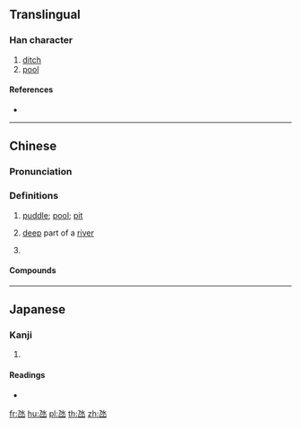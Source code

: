 ==Translingual==

===Han character===
{{Han char|rn=85|rad=水|as=01|sn=5|four=|canj=NE,XNE}}

# [[ditch]]
# [[pool]]

====References====
* {{Han ref|kx=0603.051|dkj=17091|hdz=31546.060|uh=6C39|ud=27705}}

----

==Chinese==
{{zh-forms}}

===Pronunciation===
{{zh-pron
|m=dàng
|c=tam5
|c-t=
|g=tong5
|h=pfs=
|j=
|md=
|mn=
|mn-t=
|w=
|x=donn5
|mc=y
|oc=y
|cat=n,pn
}}

===Definitions===
{{zh-hanzi}}

# {{lb|zh|dialectal|_|Mandarin|Cantonese|Hakka|Gan|Xiang}} [[puddle]]; [[pool]]; [[pit]]
# {{lb|zh|dialectal|_|Xiang}} [[deep]] part of a [[river]]
# {{zh-short|氹仔|Taipa}}
#: {{zh-x|^澳 氹{Dàng} ^大橋|Macau-'''Taipai''' Bridge}}

====Compounds====
{{zh-der|氹子|氹公|氹坑|氹仔:Taipa|水氹|路氹}}

----

==Japanese==

===Kanji===
{{ja-kanji|grade=|rs=水01}}

# {{defn|lang=ja|sort=水01}}

====Readings====
* {{ja-readings|on=[[かん]] (kan)|kun=[[ためいけ]] (tameike)}}

[[fr:氹]]
[[hu:氹]]
[[pl:氹]]
[[th:氹]]
[[zh:氹]]